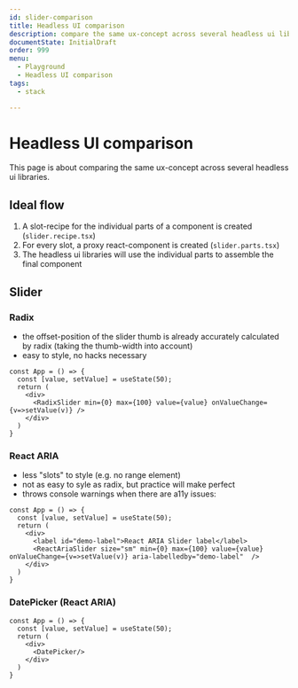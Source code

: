 ```yaml
---
id: slider-comparison
title: Headless UI comparison
description: compare the same ux-concept across several headless ui libraries
documentState: InitialDraft
order: 999
menu:
  - Playground
  - Headless UI comparison
tags:
  - stack

---
```



# Headless UI comparison

This page is about comparing the same ux-concept across several headless ui libraries.

## Ideal flow

1. A slot-recipe for the individual parts of a component is created (`slider.recipe.tsx`)
2. For every slot, a proxy react-component is created (`slider.parts.tsx`)
3. The headless ui libraries will use the individual parts to assemble the final component

## Slider

### Radix

- the offset-position of the slider thumb is already accurately calculated by radix (taking the thumb-width into account)
- easy to style, no hacks necessary

```jsx-live
const App = () => {
  const [value, setValue] = useState(50);
  return (
    <div>
      <RadixSlider min={0} max={100} value={value} onValueChange={v=>setValue(v)} />
    </div>
  )
}
```

### React ARIA

- less "slots" to style (e.g. no range element)
- not as easy to syle as radix, but practice will make perfect
- throws console warnings when there are a11y issues:

```jsx-live
const App = () => {
  const [value, setValue] = useState(50);
  return (
    <div>
      <label id="demo-label">React ARIA Slider label</label>
      <ReactAriaSlider size="sm" min={0} max={100} value={value} onValueChange={v=>setValue(v)} aria-labelledby="demo-label"  />
    </div>
  )
}
```

### DatePicker (React ARIA)

```jsx-live
const App = () => {
  const [value, setValue] = useState(50);
  return (
    <div>
      <DatePicker/>
    </div>
  )
}
```
